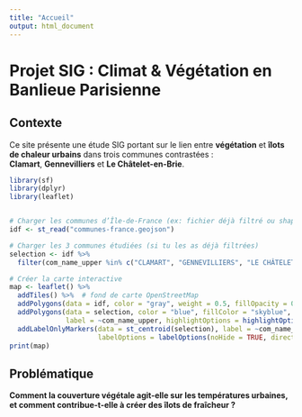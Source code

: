 ```yaml
---
title: "Accueil"
output: html_document
---
```


# Projet SIG : Climat & Végétation en Banlieue Parisienne

## Contexte

Ce site présente une étude SIG portant sur le lien entre **végétation** et **îlots de chaleur urbains** dans trois communes contrastées :  
**Clamart**, **Gennevilliers** et **Le Châtelet-en-Brie**.

```r
library(sf)
library(dplyr)
library(leaflet)


# Charger les communes d’Île-de-France (ex: fichier déjà filtré ou shapefile léger)
idf <- st_read("communes-france.geojson")

# Charger les 3 communes étudiées (si tu les as déjà filtrées)
selection <- idf %>%
  filter(com_name_upper %in% c("CLAMART", "GENNEVILLIERS", "LE CHÂTELET-EN-BRIE"))

# Créer la carte interactive
map <- leaflet() %>%
  addTiles() %>%  # fond de carte OpenStreetMap
  addPolygons(data = idf, color = "gray", weight = 0.5, fillOpacity = 0.2, label = ~com_name_upper) %>%
  addPolygons(data = selection, color = "blue", fillColor = "skyblue", weight = 2,
              label = ~com_name_upper, highlightOptions = highlightOptions(weight = 3, color = "navy", bringToFront = TRUE)) %>%
  addLabelOnlyMarkers(data = st_centroid(selection), label = ~com_name_upper,
                      labelOptions = labelOptions(noHide = TRUE, direction = "bottom", textOnly = TRUE))
print(map)
```

## Problématique

**Comment la couverture végétale agit-elle sur les températures urbaines, et comment contribue-t-elle à créer des îlots de fraîcheur ?**
